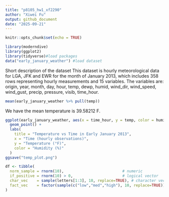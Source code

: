 ```yaml
---
title: "p8105_hw1_xf2290"
author: "Xiwei Fu"
output: github_document
date: "2025-09-21"
---
```


```r
knitr::opts_chunk$set(echo = TRUE)
```

```r
library(moderndive)
library(ggplot2) 
library(tidyverse)#load packages
data("early_january_weather") #load dataset
```
Short description of the dataset
This dataset is hourly meteorological data for LGA, JFK and EWR for the month of January 2013, which includes 358 rows representing hourly measurements and 15 variables.
The variables are:
origin, year, month, day, hour, temp, dewp, humid, wind_dir, wind_speed, wind_gust, precip, pressure, visib, time_hour.

```r
mean(early_january_weather %>% pull(temp))
```
We have the mean temperature is 39.58212 F.
```r
ggplot(early_january_weather, aes(x = time_hour, y = temp, color = humid)) +
  geom_point() +
  labs(
    title = "Temperature vs Time in Early January 2013",
    x = "Time (hourly observations)",
    y = "Temperature (°F)",
    color = "Humidity (%)"
  ) 
ggsave("temp_plot.png")
```

```r
df <- tibble(
  norm_sample = rnorm(10),                          # numeric
  if_positive = rnorm(10) > 0,                      # logical vector
  char_vec    = sample(letters[1:3], 10, replace=TRUE), # character vector
  fact_vec    = factor(sample(c("low","med","high"), 10, replace=TRUE)) # factor vecotr
)
```


